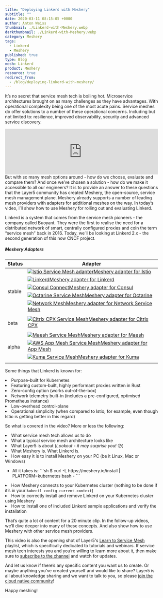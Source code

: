 ```yaml
---
title: "Deploying Linkerd with Meshery"
subtitle: ""
date: 2020-03-11 08:15:05 +0000
author: Anton Weiss
thumbnail: ./Linkerd-with-Meshery.webp
darkthumbnail: ./Linkerd-with-Meshery.webp
category: Meshery
tags:
  - Linkerd
  - Meshery
published: true
type: Blog
mesh: Linkerd
product: Meshery
resource: true
redirect_from:
  - /blog/deploying-linkerd-with-meshery/
---
```



<BlogWrapper>

<span className="starting-letter">I</span>t’s no secret that service mesh tech is boiling hot. Microservice architectures brought on as many challenges as they have advantages. With operational complexity being one of the most acute pains. Service meshes do offer solutions to a number of these operational concerns. Including but not limited to: resilience, improved observability, security and advanced service discovery.
<div>
  <div>

<iframe width="100%" src="https://www.youtube.com/embed/MXQV-i-Hkf8" loading="lazy" frameBorder="0"
    allow="accelerometer; autoplay; encrypted-media; gyroscope; picture-in-picture"
    style={{minHeight: "315px", minWidth: "280px"}}></iframe>
</div>
But with so many mesh options around - how do we choose, evaluate and compare them? And once we’ve chosen a solution - how do we make it accessible to all our engineers? It is to provide an answer to these questions that the Layer5 community has created <Link to="/cloud-native-management/meshery">Meshery</Link>, the open-source, service mesh management plane. Meshery already supports a number of leading mesh providers with adapters for additional meshes on the way. In today’s video, I’ll show how to use Meshery for rolling out and evaluating Linkerd.

Linkerd is a system that comes from the service mesh pioneers - the company called Buoyant. They were the first to realise the need for a distributed network of smart, centrally configured proxies and coin the term “service mesh” back in 2016. Today, we’ll be looking at Linkerd 2.x - the second generation of this now CNCF project.

</div>
<div>
<h5>Meshery Adapters</h5>
    <table className="table-adapters">
        <thead className="hidden">
            <th>Status</th>
            <th>Adapter</th>
        </thead>
        <tbody>
        <tr>
            <td rowSpan="7" className="stable-adapters">stable</td>
        </tr>
        <tr>
            <td><a href="https://github.com/layer5io/meshery-istio"><img src={istio} alt="Istio Service Mesh adapter" className="adapter-logo" />Meshery adapter for Istio</a></td>
        </tr>
        <tr>
            <td><a href="https://github.com/layer5io/meshery-linkerd"><img src={linkerd} alt="Linkerd" className="adapter-logo" />Meshery adapter for Linkerd</a></td>
        </tr>
        <tr>
            <td><a href="https://github.com/layer5io/meshery-consul"><img src={consul} alt="Consul Connect" className="adapter-logo" />Meshery adapter for Consul</a></td>
        </tr>
        <tr>
            <td><a href="https://github.com/layer5io/meshery-octarine"><img src={octarine} alt="Octarine Service Mesh" className="adapter-logo" />Meshery adapter for Octarine</a></td>
        </tr>
        <tr>
            <td><a href="https://github.com/layer5io/meshery-nsm"><img src={nsm} alt="Network Mesh" className="adapter-logo" />Meshery adapter for Network Service Mesh</a></td>
        </tr>
        <tr><td className="stable-adapters"/></tr>
        <tr>
            <td rowSpan="2" className="beta-adapters">beta</td>
            <td><a href="https://github.com/layer5io/meshery-cpx"><img src="https://encrypted-tbn0.gstatic.com/images?q=tbn:ANd9GcQksHj15DkID308qQw3cmkQrRULPxyzbVquSZVev-9dj1L6sPs-rQ&s" alt="Citrix CPX Service Mesh" className="adapter-logo" />Meshery adapter for Citrix CPX</a></td>
        </tr>
        <tr><td className="beta-adapters"/></tr>
        <tr>
            <td rowSpan="6" className="alpha-adapters">alpha</td>
        </tr>
        <tr>
            <td><a href="https://github.com/layer5io/meshery-maesh"><img src={maesh} alt="Maesh Service Mesh" className="adapter-logo" />Meshery adapter for Maesh</a></td>
        </tr>
        <tr>
            <td><a href="https://github.com/layer5io/meshery-app-mesh"><img src={awsappmesh} alt="AWS App Mesh Service Mesh" className="adapter-logo" />Meshery adapter for App Mesh </a></td>
        </tr>
        <tr>
            <td><a href="https://github.com/layer5io/meshery-kuma"><img src={kuma} alt="Kuma Service Mesh" className="adapter-logo" />Meshery adapter for Kuma</a></td>
        </tr><tr>
        </tr>
        <tr><td className="alpha-adapters"/></tr>
        </tbody>
    </table>
</div>

Some things that Linkerd is known for:

<li>Purpose-built for Kubernetes</li>
<li>Featuring custom-built, highly performant proxies written in Rust</li>
<li>Zero-config option (works out-of-the-box)</li>
<li>
  Network telemetry built-in (includes a pre-configured, optimised Prometheus
  instance)
</li>
<li>Low-overhead control-plane</li>
<li>
  Operational simplicity (when compared to Istio, for example, even though Istio
  is getting better in this regard)
</li>

So what is covered in the video? More or less the following:

<li>What service mesh tech allows us to do</li>
<li>What a typical service mesh architecture looks like</li>
<li>What Layer5 is about (<i>Lookout - it may surprise you!</i> 😯)</li>
<li>What Meshery is. What Linkerd is.</li>
<li>How easy it is to install Meshery on your PC (be it Linux, Mac or Windows)</li>
<ul>
<li>
All it takes is:
```sh
$ curl -L https://meshery.io/install | PLATFORM=kubernetes bash -
```
</li>
</ul>
<li>How Meshery connects to your Kubernetes cluster (nothing to be done if it’s in your <code>kubectl config current-context</code>)</li>
<li>How to correctly install and remove Linkerd on your Kubernetes cluster using Meshery</li>
<li>How to install one of included Linkerd sample applications and verify the installation</li>

That’s quite a lot of content for a 20 minute clip. In the follow-up videos, we’ll dive deeper into many of these concepts. And also show how to use Meshery with other service mesh providers.

This video is also the opening shot of Layer5's [Learn to Service Mesh](https://www.youtube.com/playlist?list=PL3A-A6hPO2IN_HSU0pSfijBboiHggs5mC) playlist, which is specifically dedicated to tutorials and webinars. If service mesh tech interests you and you’re willing to learn more about it, then make sure to [subscribe to the channel](https://www.youtube.com/channel/UCFL1af7_wdnhHXL1InzaMvA?sub_confirmation=1) and watch for updates.

And let us know if there’s any specific content you want us to create. Or maybe anything you’ve created yourself and would like to share? Layer5 is all about knowledge sharing and we want to talk to you, so please [join the cloud native community](http://slack.layer5.io)!

Happy meshing!

<br />

</BlogWrapper>
